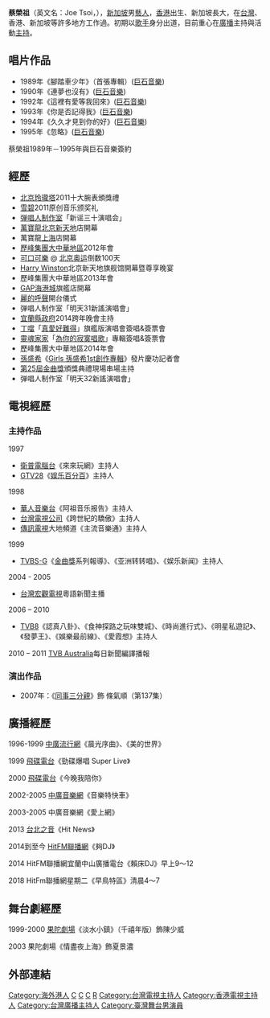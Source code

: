{{blpunsourced|time=2013-12-26T11:06:59+00:00}}
{{藝人
| 姓名     = 蔡榮祖
| 類型     = 男藝人
| 圖片     = 
| 圖片尺寸 = 
| 圖片簡介 = 
| 原名     = 
| 羅馬拼音 = Tsai Rong Zhu
| 英文名   = Joe Tsoi
| 綽號     = 阿祖
| 其他藝名 = 
| 國籍     =  {{CNHK}}
| 民族     = 
| 籍貫     = 
| 出生日期 = {{birth date and age|1969|9|28}}
| 出生地點 =  {{HKG-1959}}
| 居住地     = {{TWN}}
| 逝世日期 = 
| 逝世地點 = 
| 職業     = 歌手、主持人
| 語言     = [[國語|國語]]、[[粵語|粵語]]、[[英語|英語]]
| 教育程度 = 
| 宗教信仰 =  
| 經紀公司 =
}}
'''蔡榮祖'''（英文名：Joe Tsoi，{{bd|1969年|9月28日}}），[[新加坡|新加坡]]男[[藝人|藝人]]，[[香港|香港]]出生、新加坡長大，在[[台灣|台灣]]、香港、新加坡等許多地方工作過。初期以[[歌手|歌手]]身分出道，目前重心在[[廣播|廣播]]主持與活動[[主持|主持]]。

== 唱片作品 ==
* 1989年《腳踏車少年》（首張專輯）([[巨石音樂|巨石音樂]])
* 1990年《連夢也沒有》([[巨石音樂|巨石音樂]])
* 1992年《這裡有愛等我回來》([[巨石音樂|巨石音樂]])
* 1993年《你是否記得我》([[巨石音樂|巨石音樂]])
* 1994年《久久才見到你的好》([[巨石音樂|巨石音樂]])
* 1995年《忽略》([[巨石音樂|巨石音樂]])
蔡榮祖1989年－1995年與巨石音樂簽約

== 經歷 ==
*[[奧林匹克多功能演播塔|北京玲瓏塔]]2011十大腕表頒獎禮
*[[雪碧|雪碧]]2011原创音乐颁奖礼
*[[弹唱人制作室|弹唱人制作室]]「新谣三十演唱会」
*[[萬寶龍|萬寶龍]][[北京新天地|北京新天地]]店開幕
*萬寶龍[[上海|上海]]店開幕
*[[歷峰集團|歷峰集團]][[大中華地區|大中華地區]]2012年會
*[[可口可樂|可口可樂]] @ [[北京奥运|北京奥运]]倒数100天
*[[Harry_Winston|Harry Winston]]北京新天地旗舰馆開幕暨尊享晚宴
*歷峰集團大中華地區2013年會
*[[GAP|GAP]][[海港城|海港城]]旗艦店開幕
*[[麗的呼聲|麗的呼聲]]開台儀式
*弹唱人制作室「明天31新謠演唱會」
*[[宜蘭縣政府|宜蘭縣政府]]2014跨年晚會主持
*[[丁噹|丁噹]]「[[真愛好難得世界巡迴演唱會|真愛好難得]]」旗艦版演唱會簽唱&簽票會
*[[紀家盈|靈魂家家]]「[[為你的寂寞唱歌|為你的寂寞唱歌]]」專輯簽唱&簽票會
*歷峰集團大中華地區2014年會
*[[孫盛希|孫盛希]]《[[Girls_孫盛希1st創作專輯|Girls 孫盛希1st創作專輯]]》發片慶功記者會
*[[第25屆金曲獎|第25屆金曲獎]]頒獎典禮現場串場主持
*弹唱人制作室「明天32新謠演唱會」

== 電視經歷 ==
=== 主持作品 ===
1997	
*[[衛普電腦台|衛普電腦台]]《來來玩網》主持人
*[[GTV28|GTV28]]《[[娱乐百分百|娱乐百分百]]》主持人

1998	
*[[華人音樂台|華人音樂台]]《阿祖音乐报告》主持人
*[[台灣電視公司|台灣電視公司]]《跨世紀的驕傲》主持人
*[[傳訊電視|傳訊電視]]大地頻道《主流音樂通》主持人

1999	        
*[[TVBS-G|TVBS-G]]《[[金曲獎|金曲獎]]系列報導》、《亚洲转转唱》、《娱乐新闻》主持人

2004 - 2005	
*[[台灣宏觀電視|台灣宏觀電視]]粵語新聞主播

2006 – 2010    
*[[TVB8|TVB8]]《認真八卦》、《食神探路之玩味雙城》、《時尚進行式》、《明星私遊記》、《發夢王》、《娛樂最前線》、《愛霞想》主持人

2010 – 2011	
[[TVB_Australia|TVB Australia]]每日新聞編譯播報

=== 演出作品 ===
*2007年：《[[同事三分親|同事三分親]]》飾 條氣順（第137集）

== 廣播經歷 ==
1996-1999
[[中廣流行網|中廣流行網]]《晨光序曲》、《美的世界》

1999
[[飛碟電台|飛碟電台]]《勁碟爆唱 Super Live》

2000
[[飛碟電台|飛碟電台]]《今晚我陪你》

2002-2005		
[[中廣音樂網|中廣音樂網]]《音樂特快車》

2003-2005		
中廣音樂網《愛上網》

2013
[[台北之音|台北之音]]《Hit News》

2014到至今
[[HitFM聯播網|HitFM聯播網]]《夠DJ》

2014
HitFM聯播網宜蘭中山廣播電台《賴床DJ》早上9～12

2018
HitFm聯播網星期二《早鳥特區》清晨4～7

== 舞台劇經歷 ==
1999-2000
[[果陀劇場|果陀劇場]]《淡水小鎮》（千禧年版）飾陳少威

2003
果陀劇場《情盡夜上海》飾夏景濃

==外部連結 ==
{{facebook|蔡榮祖-Joe-Tsoi-452032741567211/|蔡榮祖-Joe-Tsoi}}

{{娛樂百分百}}
[[Category:海外港人|Category:海外港人]]
[[Category:新加坡男歌手|C]]
[[Category:新加坡华语流行音乐歌手|C]]
[[Category:新加坡華人|C]]
[[Category:蔡姓|R]]
[[Category:台灣電視主持人|Category:台灣電視主持人]]
[[Category:香港電視主持人|Category:香港電視主持人]]
[[Category:台灣廣播主持人|Category:台灣廣播主持人]]
[[Category:臺灣舞台男演員|Category:臺灣舞台男演員]]